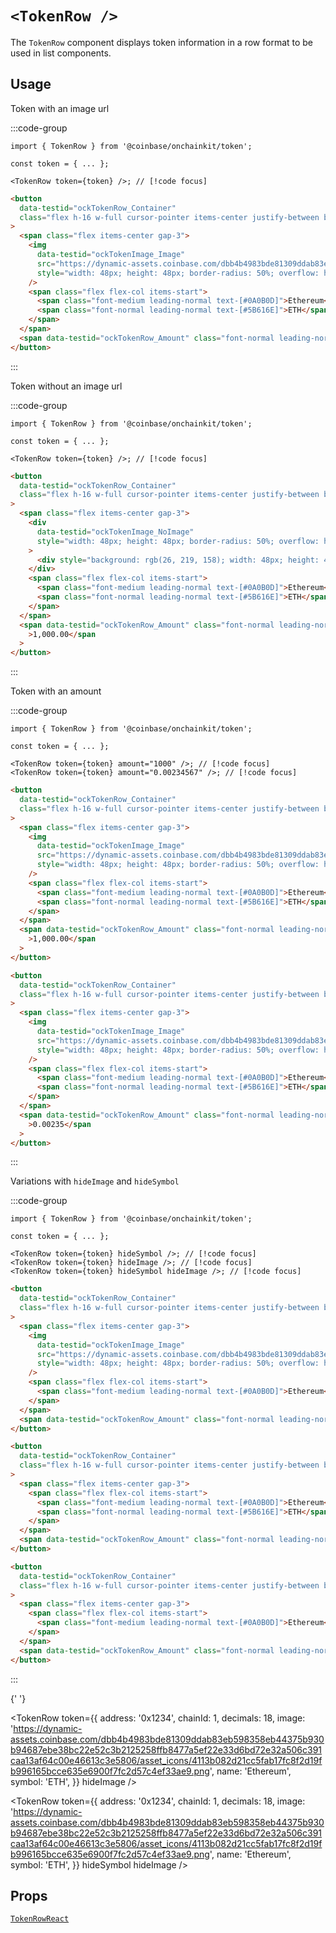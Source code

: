 
# `<TokenRow />`

The `TokenRow` component displays token information in a row format to be used in list components.

## Usage

Token with an image url

:::code-group

```tsx [code]
import { TokenRow } from '@coinbase/onchainkit/token';

const token = { ... };

<TokenRow token={token} />; // [!code focus]
```

```html [return html]
<button
  data-testid="ockTokenRow_Container"
  class="flex h-16 w-full cursor-pointer items-center justify-between bg-white px-2 py-1 hover:bg-[#cacbce] active:bg-[#bfc1c3]"
>
  <span class="flex items-center gap-3">
    <img
      data-testid="ockTokenImage_Image"
      src="https://dynamic-assets.coinbase.com/dbb4b4983bde81309ddab83eb598358eb44375b930b94687ebe38bc22e52c3b2125258ffb8477a5ef22e33d6bd72e32a506c391caa13af64c00e46613c3e5806/asset_icons/4113b082d21cc5fab17fc8f2d19fb996165bcce635e6900f7fc2d57c4ef33ae9.png"
      style="width: 48px; height: 48px; border-radius: 50%; overflow: hidden;"
    />
    <span class="flex flex-col items-start">
      <span class="font-medium leading-normal text-[#0A0B0D]">Ethereum</span>
      <span class="font-normal leading-normal text-[#5B616E]">ETH</span>
    </span>
  </span>
  <span data-testid="ockTokenRow_Amount" class="font-normal leading-normal text-[#5B616E]"></span>
</button>
```

:::

<App>
  <TokenRow
    token={{
      address: '0x1234',
      chainId: 1,
      decimals: 18,
      image:
        'https://dynamic-assets.coinbase.com/dbb4b4983bde81309ddab83eb598358eb44375b930b94687ebe38bc22e52c3b2125258ffb8477a5ef22e33d6bd72e32a506c391caa13af64c00e46613c3e5806/asset_icons/4113b082d21cc5fab17fc8f2d19fb996165bcce635e6900f7fc2d57c4ef33ae9.png',
      name: 'Ethereum',
      symbol: 'ETH',
    }}
  />
</App>

Token without an image url

:::code-group

```tsx [code]
import { TokenRow } from '@coinbase/onchainkit/token';

const token = { ... };

<TokenRow token={token} />; // [!code focus]
```

```html [return html]
<button
  data-testid="ockTokenRow_Container"
  class="flex h-16 w-full cursor-pointer items-center justify-between bg-white px-2 py-1 hover:bg-[#cacbce] active:bg-[#bfc1c3]"
>
  <span class="flex items-center gap-3">
    <div
      data-testid="ockTokenImage_NoImage"
      style="width: 48px; height: 48px; border-radius: 50%; overflow: hidden;"
    >
      <div style="background: rgb(26, 219, 158); width: 48px; height: 48px;"></div>
    </div>
    <span class="flex flex-col items-start">
      <span class="font-medium leading-normal text-[#0A0B0D]">Ethereum</span>
      <span class="font-normal leading-normal text-[#5B616E]">ETH</span>
    </span>
  </span>
  <span data-testid="ockTokenRow_Amount" class="font-normal leading-normal text-[#5B616E]"
    >1,000.00</span
  >
</button>
```

:::

<App>
  <TokenRow
    token={{
      address: '0x1234',
      chainId: 1,
      decimals: 18,
      image: null,
      name: 'Ethereum',
      symbol: 'ETH',
    }}
    amount="1000.00234"
  />
</App>

Token with an amount

:::code-group

```tsx [code]
import { TokenRow } from '@coinbase/onchainkit/token';

const token = { ... };

<TokenRow token={token} amount="1000" />; // [!code focus]
<TokenRow token={token} amount="0.00234567" />; // [!code focus]
```

```html [return html]
<button
  data-testid="ockTokenRow_Container"
  class="flex h-16 w-full cursor-pointer items-center justify-between bg-white px-2 py-1 hover:bg-[#cacbce] active:bg-[#bfc1c3]"
>
  <span class="flex items-center gap-3">
    <img
      data-testid="ockTokenImage_Image"
      src="https://dynamic-assets.coinbase.com/dbb4b4983bde81309ddab83eb598358eb44375b930b94687ebe38bc22e52c3b2125258ffb8477a5ef22e33d6bd72e32a506c391caa13af64c00e46613c3e5806/asset_icons/4113b082d21cc5fab17fc8f2d19fb996165bcce635e6900f7fc2d57c4ef33ae9.png"
      style="width: 48px; height: 48px; border-radius: 50%; overflow: hidden;"
    />
    <span class="flex flex-col items-start">
      <span class="font-medium leading-normal text-[#0A0B0D]">Ethereum</span>
      <span class="font-normal leading-normal text-[#5B616E]">ETH</span>
    </span>
  </span>
  <span data-testid="ockTokenRow_Amount" class="font-normal leading-normal text-[#5B616E]"
    >1,000.00</span
  >
</button>

<button
  data-testid="ockTokenRow_Container"
  class="flex h-16 w-full cursor-pointer items-center justify-between bg-white px-2 py-1 hover:bg-[#cacbce] active:bg-[#bfc1c3]"
>
  <span class="flex items-center gap-3">
    <img
      data-testid="ockTokenImage_Image"
      src="https://dynamic-assets.coinbase.com/dbb4b4983bde81309ddab83eb598358eb44375b930b94687ebe38bc22e52c3b2125258ffb8477a5ef22e33d6bd72e32a506c391caa13af64c00e46613c3e5806/asset_icons/4113b082d21cc5fab17fc8f2d19fb996165bcce635e6900f7fc2d57c4ef33ae9.png"
      style="width: 48px; height: 48px; border-radius: 50%; overflow: hidden;"
    />
    <span class="flex flex-col items-start">
      <span class="font-medium leading-normal text-[#0A0B0D]">Ethereum</span>
      <span class="font-normal leading-normal text-[#5B616E]">ETH</span>
    </span>
  </span>
  <span data-testid="ockTokenRow_Amount" class="font-normal leading-normal text-[#5B616E]"
    >0.00235</span
  >
</button>
```

:::

<App>
  <TokenRow
    token={{
      address: '0x1234',
      chainId: 1,
      decimals: 18,
      image:
        'https://dynamic-assets.coinbase.com/dbb4b4983bde81309ddab83eb598358eb44375b930b94687ebe38bc22e52c3b2125258ffb8477a5ef22e33d6bd72e32a506c391caa13af64c00e46613c3e5806/asset_icons/4113b082d21cc5fab17fc8f2d19fb996165bcce635e6900f7fc2d57c4ef33ae9.png',
      name: 'Ethereum',
      symbol: 'ETH',
    }}
    amount="1000"
  />
  <TokenRow
    token={{
      address: '0x1234',
      chainId: 1,
      decimals: 18,
      image:
        'https://dynamic-assets.coinbase.com/dbb4b4983bde81309ddab83eb598358eb44375b930b94687ebe38bc22e52c3b2125258ffb8477a5ef22e33d6bd72e32a506c391caa13af64c00e46613c3e5806/asset_icons/4113b082d21cc5fab17fc8f2d19fb996165bcce635e6900f7fc2d57c4ef33ae9.png',
      name: 'Ethereum',
      symbol: 'ETH',
    }}
    amount="0.00234567"
  />
</App>

Variations with `hideImage` and `hideSymbol`

:::code-group

```tsx [code]
import { TokenRow } from '@coinbase/onchainkit/token';

const token = { ... };

<TokenRow token={token} hideSymbol />; // [!code focus]
<TokenRow token={token} hideImage />; // [!code focus]
<TokenRow token={token} hideSymbol hideImage />; // [!code focus]
```

```html [return html]
<button
  data-testid="ockTokenRow_Container"
  class="flex h-16 w-full cursor-pointer items-center justify-between bg-white px-2 py-1 hover:bg-[#cacbce] active:bg-[#bfc1c3]"
>
  <span class="flex items-center gap-3">
    <img
      data-testid="ockTokenImage_Image"
      src="https://dynamic-assets.coinbase.com/dbb4b4983bde81309ddab83eb598358eb44375b930b94687ebe38bc22e52c3b2125258ffb8477a5ef22e33d6bd72e32a506c391caa13af64c00e46613c3e5806/asset_icons/4113b082d21cc5fab17fc8f2d19fb996165bcce635e6900f7fc2d57c4ef33ae9.png"
      style="width: 48px; height: 48px; border-radius: 50%; overflow: hidden;"
    />
    <span class="flex flex-col items-start">
      <span class="font-medium leading-normal text-[#0A0B0D]">Ethereum</span>
    </span>
  </span>
  <span data-testid="ockTokenRow_Amount" class="font-normal leading-normal text-[#5B616E]"></span>
</button>

<button
  data-testid="ockTokenRow_Container"
  class="flex h-16 w-full cursor-pointer items-center justify-between bg-white px-2 py-1 hover:bg-[#cacbce] active:bg-[#bfc1c3]"
>
  <span class="flex items-center gap-3">
    <span class="flex flex-col items-start">
      <span class="font-medium leading-normal text-[#0A0B0D]">Ethereum</span>
      <span class="font-normal leading-normal text-[#5B616E]">ETH</span>
    </span>
  </span>
  <span data-testid="ockTokenRow_Amount" class="font-normal leading-normal text-[#5B616E]"></span>
</button>

<button
  data-testid="ockTokenRow_Container"
  class="flex h-16 w-full cursor-pointer items-center justify-between bg-white px-2 py-1 hover:bg-[#cacbce] active:bg-[#bfc1c3]"
>
  <span class="flex items-center gap-3">
    <span class="flex flex-col items-start">
      <span class="font-medium leading-normal text-[#0A0B0D]">Ethereum</span>
    </span>
  </span>
  <span data-testid="ockTokenRow_Amount" class="font-normal leading-normal text-[#5B616E]"></span>
</button>
```

:::

<App>
  <TokenRow
    token={{
      address: '0x1234',
      chainId: 1,
      decimals: 18,
      image:
        'https://dynamic-assets.coinbase.com/dbb4b4983bde81309ddab83eb598358eb44375b930b94687ebe38bc22e52c3b2125258ffb8477a5ef22e33d6bd72e32a506c391caa13af64c00e46613c3e5806/asset_icons/4113b082d21cc5fab17fc8f2d19fb996165bcce635e6900f7fc2d57c4ef33ae9.png',
      name: 'Ethereum',
      symbol: 'ETH',
    }}
    hideSymbol
  />

{' '}

<TokenRow
  token={{
    address: '0x1234',
    chainId: 1,
    decimals: 18,
    image:
      'https://dynamic-assets.coinbase.com/dbb4b4983bde81309ddab83eb598358eb44375b930b94687ebe38bc22e52c3b2125258ffb8477a5ef22e33d6bd72e32a506c391caa13af64c00e46613c3e5806/asset_icons/4113b082d21cc5fab17fc8f2d19fb996165bcce635e6900f7fc2d57c4ef33ae9.png',
    name: 'Ethereum',
    symbol: 'ETH',
  }}
  hideImage
/>

  <TokenRow
    token={{
      address: '0x1234',
      chainId: 1,
      decimals: 18,
      image:
        'https://dynamic-assets.coinbase.com/dbb4b4983bde81309ddab83eb598358eb44375b930b94687ebe38bc22e52c3b2125258ffb8477a5ef22e33d6bd72e32a506c391caa13af64c00e46613c3e5806/asset_icons/4113b082d21cc5fab17fc8f2d19fb996165bcce635e6900f7fc2d57c4ef33ae9.png',
      name: 'Ethereum',
      symbol: 'ETH',
    }}
    hideSymbol
    hideImage
  />
</App>

## Props

[`TokenRowReact`](/token/types#tokenrowreact)
